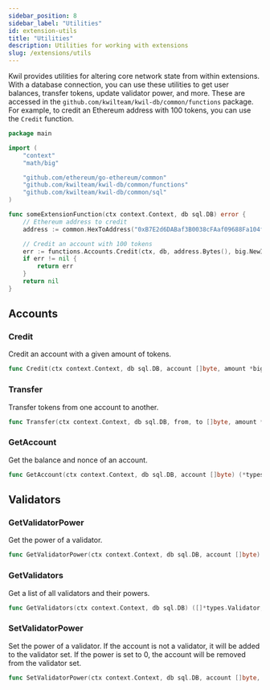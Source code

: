 ```yaml
---
sidebar_position: 8
sidebar_label: "Utilities"
id: extension-utils
title: "Utilities"
description: Utilities for working with extensions
slug: /extensions/utils
---
```


Kwil provides utilities for altering core network state from within extensions. With a database connection, you can use these utilities to get user balances,
transfer tokens, update validator power, and more. These are accessed in the `github.com/kwilteam/kwil-db/common/functions` package. For example, to credit
an Ethereum address with 100 tokens, you can use the `Credit` function.

```go
package main

import (
	"context"
	"math/big"

	"github.com/ethereum/go-ethereum/common"
	"github.com/kwilteam/kwil-db/common/functions"
	"github.com/kwilteam/kwil-db/common/sql"
)

func someExtensionFunction(ctx context.Context, db sql.DB) error {
    // Ethereum address to credit
	address := common.HexToAddress("0xB7E2d6DABaf3B0038cFAaf09688Fa104f4409697")

	// Credit an account with 100 tokens
	err := functions.Accounts.Credit(ctx, db, address.Bytes(), big.NewInt(100))
	if err != nil {
		return err
	}
	return nil
}
```

## Accounts

### Credit

Credit an account with a given amount of tokens.

```go
func Credit(ctx context.Context, db sql.DB, account []byte, amount *big.Int) error
```

### Transfer

Transfer tokens from one account to another.

```go
func Transfer(ctx context.Context, db sql.DB, from, to []byte, amount *big.Int) error
```

### GetAccount

Get the balance and nonce of an account.

```go
func GetAccount(ctx context.Context, db sql.DB, account []byte) (*types.Account, error)
```

## Validators

### GetValidatorPower

Get the power of a validator.

```go
func GetValidatorPower(ctx context.Context, db sql.DB, account []byte) (*big.Int, error)
```

### GetValidators

Get a list of all validators and their powers.

```go
func GetValidators(ctx context.Context, db sql.DB) ([]*types.Validator, error)
```

### SetValidatorPower

Set the power of a validator. If the account is not a validator, it will be added to the validator set. If the power is set to 0, the account will be removed from the validator set.

```go
func SetValidatorPower(ctx context.Context, db sql.DB, account []byte, power int64) error
```